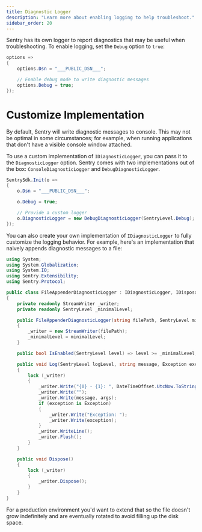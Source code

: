 ```yaml
---
title: Diagnostic Logger
description: "Learn more about enabling logging to help troubleshoot."
sidebar_order: 20
---
```


Sentry has its own logger to report diagnostics that may be useful when troubleshooting. To enable logging, set the `Debug` option to `true`:

```csharp
options =>
{
    options.Dsn = "___PUBLIC_DSN___";

    // Enable debug mode to write diagnostic messages
    options.Debug = true;
});
```

# Customize Implementation

By default, Sentry will write diagnostic messages to console. This may not be optimal in some circumstances; for example, when running applications that don't have a visible console window attached.

To use a custom implementation of `IDiagnosticLogger`, you can pass it to the `DiagnosticLogger` option. Sentry comes with two implementations out of the box: `ConsoleDiagnosticLogger` and `DebugDiagnosticLogger`.

```csharp
SentrySdk.Init(o =>
{
    o.Dsn = "___PUBLIC_DSN___";

    o.Debug = true;

    // Provide a custom logger
    o.DiagnosticLogger = new DebugDiagnosticLogger(SentryLevel.Debug);
});
```

You can also create your own implementation of `IDiagnosticLogger` to fully customize the logging behavior. For example, here's an implementation that naively appends diagnostic messages to a file:

```csharp
using System;
using System.Globalization;
using System.IO;
using Sentry.Extensibility;
using Sentry.Protocol;

public class FileAppenderDiagnosticLogger : IDiagnosticLogger, IDisposable
{
    private readonly StreamWriter _writer;
    private readonly SentryLevel _minimalLevel;

    public FileAppenderDiagnosticLogger(string filePath, SentryLevel minimalLevel)
    {
        _writer = new StreamWriter(filePath);
        _minimalLevel = minimalLevel;
    }

    public bool IsEnabled(SentryLevel level) => level >= _minimalLevel;

    public void Log(SentryLevel logLevel, string message, Exception exception = null, params object[] args)
    {
        lock (_writer)
        {
            _writer.Write("{0} - {1}: ", DateTimeOffset.UtcNow.ToString("yyyy-MM-ddTHH\\:mm\\:ss.ffffZ", DateTimeFormatInfo.InvariantInfo), logLevel);
            _writer.Write("");
            _writer.Write(message, args);
            if (exception is Exception)
            {
                _writer.Write("Exception: ");
                _writer.Write(exception);
            }
            _writer.WriteLine();
            _writer.Flush();
        }
    }

    public void Dispose()
    {
        lock (_writer)
        {
            _writer.Dispose();
        }
    }
}
```

For a production environment you'd want to extend that so the file doesn't grow indefinitely and are eventually rotated to avoid filling up the disk space.
